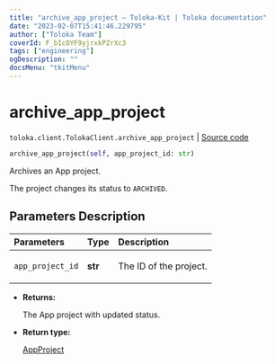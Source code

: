 ```yaml
---
title: "archive_app_project — Toloka-Kit | Toloka documentation"
date: "2023-02-07T15:41:46.229795"
author: ["Toloka Team"]
coverId: F_bIcOYF9yjrxkPZrXc3
tags: ["engineering"]
ogDescription: ""
docsMenu: "tkitMenu"
---
```


# archive_app_project
`toloka.client.TolokaClient.archive_app_project` | [Source code](https://github.com/Toloka/toloka-kit/blob/v1.1.3/src/client/__init__.py#L3623)

```python
archive_app_project(self, app_project_id: str)
```

Archives an App project.

The project changes its status to `ARCHIVED`.

## Parameters Description

| Parameters | Type | Description |
| :----------| :----| :-----------|
`app_project_id`|**str**|<p>The ID of the project.</p>

* **Returns:**

  The App project with updated status.

* **Return type:**

  [AppProject](/docs-new/toloka-kit/reference/toloka.client.app.AppProject)
